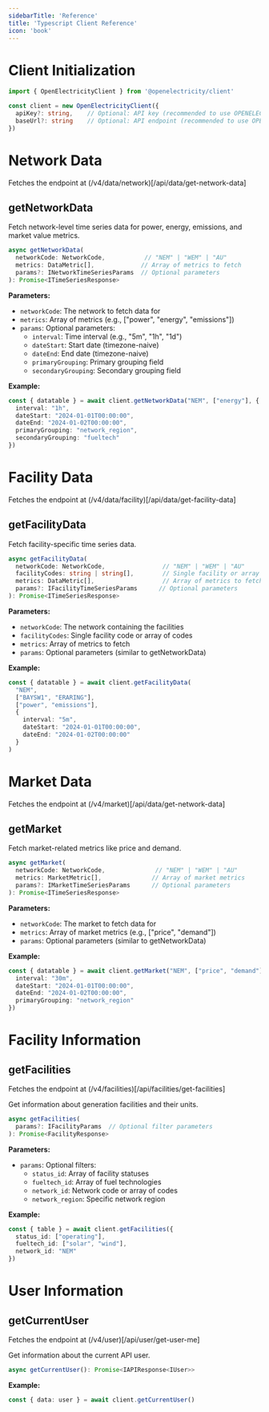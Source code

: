 ```yaml
---
sidebarTitle: 'Reference'
title: 'Typescript Client Reference'
icon: 'book'
---
```


# Client Initialization

```typescript
import { OpenElectricityClient } from '@openelectricity/client'

const client = new OpenElectricityClient({
  apiKey?: string,    // Optional: API key (recommended to use OPENELECTRICITY_API_KEY env var)
  baseUrl?: string    // Optional: API endpoint (recommended to use OPENELECTRICITY_API_URL env var)
})
```

# Network Data

Fetches the endpoint at (/v4/data/network)[/api/data/get-network-data]

## getNetworkData

Fetch network-level time series data for power, energy, emissions, and market value metrics.

```typescript
async getNetworkData(
  networkCode: NetworkCode,           // "NEM" | "WEM" | "AU"
  metrics: DataMetric[],             // Array of metrics to fetch
  params?: INetworkTimeSeriesParams  // Optional parameters
): Promise<ITimeSeriesResponse>
```

**Parameters:**
- `networkCode`: The network to fetch data for
- `metrics`: Array of metrics (e.g., ["power", "energy", "emissions"])
- `params`: Optional parameters:
  - `interval`: Time interval (e.g., "5m", "1h", "1d")
  - `dateStart`: Start date (timezone-naive)
  - `dateEnd`: End date (timezone-naive)
  - `primaryGrouping`: Primary grouping field
  - `secondaryGrouping`: Secondary grouping field

**Example:**
```typescript
const { datatable } = await client.getNetworkData("NEM", ["energy"], {
  interval: "1h",
  dateStart: "2024-01-01T00:00:00",
  dateEnd: "2024-01-02T00:00:00",
  primaryGrouping: "network_region",
  secondaryGrouping: "fueltech"
})
```

# Facility Data

Fetches the endpoint at (/v4/data/facility)[/api/data/get-facility-data]

## getFacilityData

Fetch facility-specific time series data.

```typescript
async getFacilityData(
  networkCode: NetworkCode,                // "NEM" | "WEM" | "AU"
  facilityCodes: string | string[],        // Single facility or array of facilities
  metrics: DataMetric[],                   // Array of metrics to fetch
  params?: IFacilityTimeSeriesParams      // Optional parameters
): Promise<ITimeSeriesResponse>
```

**Parameters:**
- `networkCode`: The network containing the facilities
- `facilityCodes`: Single facility code or array of codes
- `metrics`: Array of metrics to fetch
- `params`: Optional parameters (similar to getNetworkData)

**Example:**
```typescript
const { datatable } = await client.getFacilityData(
  "NEM",
  ["BAYSW1", "ERARING"],
  ["power", "emissions"],
  {
    interval: "5m",
    dateStart: "2024-01-01T00:00:00",
    dateEnd: "2024-01-02T00:00:00"
  }
)
```

# Market Data

Fetches the endpoint at (/v4/market)[/api/data/get-network-data]

## getMarket

Fetch market-related metrics like price and demand.

```typescript
async getMarket(
  networkCode: NetworkCode,              // "NEM" | "WEM" | "AU"
  metrics: MarketMetric[],              // Array of market metrics
  params?: IMarketTimeSeriesParams      // Optional parameters
): Promise<ITimeSeriesResponse>
```

**Parameters:**
- `networkCode`: The market to fetch data for
- `metrics`: Array of market metrics (e.g., ["price", "demand"])
- `params`: Optional parameters (similar to getNetworkData)

**Example:**
```typescript
const { datatable } = await client.getMarket("NEM", ["price", "demand"], {
  interval: "30m",
  dateStart: "2024-01-01T00:00:00",
  dateEnd: "2024-01-02T00:00:00",
  primaryGrouping: "network_region"
})
```

# Facility Information

## getFacilities

Fetches the endpoint at (/v4/facilities)[/api/facilities/get-facilities]

Get information about generation facilities and their units.

```typescript
async getFacilities(
  params?: IFacilityParams  // Optional filter parameters
): Promise<FacilityResponse>
```

**Parameters:**
- `params`: Optional filters:
  - `status_id`: Array of facility statuses
  - `fueltech_id`: Array of fuel technologies
  - `network_id`: Network code or array of codes
  - `network_region`: Specific network region

**Example:**
```typescript
const { table } = await client.getFacilities({
  status_id: ["operating"],
  fueltech_id: ["solar", "wind"],
  network_id: "NEM"
})
```

# User Information


## getCurrentUser

Fetches the endpoint at (/v4/user)[/api/user/get-user-me]

Get information about the current API user.

```typescript
async getCurrentUser(): Promise<IAPIResponse<IUser>>
```

**Example:**
```typescript
const { data: user } = await client.getCurrentUser()
```
